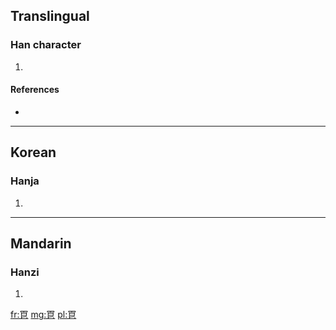 ==Translingual==

===Han character===
{{Han char|rn=14|rad=冖|as=07|sn=9|four=|canj=月竹日心 (BHAP)}}

# {{defn|Han|sort=冖07}}

====References====
* {{Han ref|kx=0130.220|dkj=01579|dj=0292.260|hdz=10304.030|uh=519F|ud=20895}}

----

==Korean==

===Hanja===
{{ko-hanja|hangeul=석|rv=seok|mr=sŏk}}

# {{defn|Korean|sort=冖07}}

----

==Mandarin==

===Hanzi===
{{cmn-hanzi|pin=[[shì]] ([[shi4]])|wg=shih<sup>4</sup>}}

# {{defn|Mandarin|sort=冖07}}

[[fr:冟]]
[[mg:冟]]
[[pl:冟]]